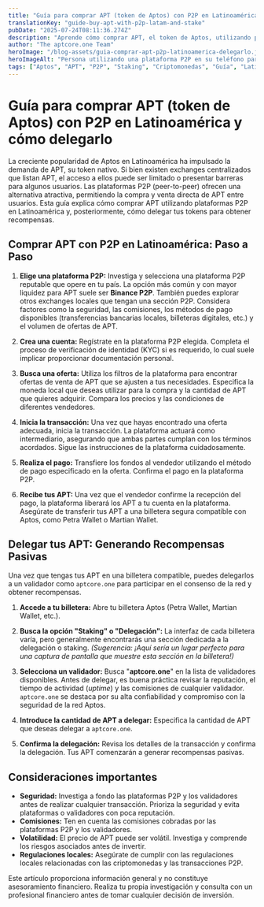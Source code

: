 ```yaml
---
title: "Guía para comprar APT (token de Aptos) con P2P en Latinoamérica y cómo delegarlo"
translationKey: "guide-buy-apt-with-p2p-latam-and-stake"
pubDate: "2025-07-24T08:11:36.274Z"
description: "Aprende cómo comprar APT, el token de Aptos, utilizando plataformas P2P en Latinoamérica. Guía paso a paso para adquirir APT y cómo delegarlo para generar ingresos pasivos en la blockchain de Aptos."
author: "The aptcore.one Team"
heroImage: "/blog-assets/guia-comprar-apt-p2p-latinoamerica-delegarlo.jpg"
heroImageAlt: "Persona utilizando una plataforma P2P en su teléfono para comprar tokens APT de Aptos en Latinoamérica."
tags: ["Aptos", "APT", "P2P", "Staking", "Criptomonedas", "Guía", "Latinoamérica"]
---
```



# Guía para comprar APT (token de Aptos) con P2P en Latinoamérica y cómo delegarlo


La creciente popularidad de Aptos en Latinoamérica ha impulsado la demanda de APT, su token nativo. Si bien existen exchanges centralizados que listan APT, el acceso a ellos puede ser limitado o presentar barreras para algunos usuarios. Las plataformas P2P (peer-to-peer) ofrecen una alternativa atractiva, permitiendo la compra y venta directa de APT entre usuarios. Esta guía explica cómo comprar APT utilizando plataformas P2P en Latinoamérica y, posteriormente, cómo delegar tus tokens para obtener recompensas.


## Comprar APT con P2P en Latinoamérica: Paso a Paso


1. **Elige una plataforma P2P:** Investiga y selecciona una plataforma P2P reputable que opere en tu país. La opción más común y con mayor liquidez para APT suele ser **Binance P2P**. También puedes explorar otros exchanges locales que tengan una sección P2P. Considera factores como la seguridad, las comisiones, los métodos de pago disponibles (transferencias bancarias locales, billeteras digitales, etc.) y el volumen de ofertas de APT.

2. **Crea una cuenta:** Regístrate en la plataforma P2P elegida. Completa el proceso de verificación de identidad (KYC) si es requerido, lo cual suele implicar proporcionar documentación personal.

3. **Busca una oferta:** Utiliza los filtros de la plataforma para encontrar ofertas de venta de APT que se ajusten a tus necesidades. Especifica la moneda local que deseas utilizar para la compra y la cantidad de APT que quieres adquirir. Compara los precios y las condiciones de diferentes vendedores.

4. **Inicia la transacción:** Una vez que hayas encontrado una oferta adecuada, inicia la transacción. La plataforma actuará como intermediario, asegurando que ambas partes cumplan con los términos acordados. Sigue las instrucciones de la plataforma cuidadosamente.

5. **Realiza el pago:** Transfiere los fondos al vendedor utilizando el método de pago especificado en la oferta. Confirma el pago en la plataforma P2P.

6. **Recibe tus APT:** Una vez que el vendedor confirme la recepción del pago, la plataforma liberará los APT a tu cuenta en la plataforma. Asegúrate de transferir tus APT a una billetera segura compatible con Aptos, como Petra Wallet o Martian Wallet.


## Delegar tus APT: Generando Recompensas Pasivas


Una vez que tengas tus APT en una billetera compatible, puedes delegarlos a un validador como `aptcore.one` para participar en el consenso de la red y obtener recompensas.


1. **Accede a tu billetera:** Abre tu billetera Aptos (Petra Wallet, Martian Wallet, etc.).

2. **Busca la opción "Staking" o "Delegación":** La interfaz de cada billetera varía, pero generalmente encontrarás una sección dedicada a la delegación o staking. *(Sugerencia: ¡Aquí sería un lugar perfecto para una captura de pantalla que muestre esta sección en la billetera!)*

3. **Selecciona un validador:** Busca "**aptcore.one**" en la lista de validadores disponibles. Antes de delegar, es buena práctica revisar la reputación, el tiempo de actividad (*uptime*) y las comisiones de cualquier validador. `aptcore.one` se destaca por su alta confiabilidad y compromiso con la seguridad de la red Aptos.

4. **Introduce la cantidad de APT a delegar:** Especifica la cantidad de APT que deseas delegar a `aptcore.one`.

5. **Confirma la delegación:** Revisa los detalles de la transacción y confirma la delegación. Tus APT comenzarán a generar recompensas pasivas.


## Consideraciones importantes


* **Seguridad:** Investiga a fondo las plataformas P2P y los validadores antes de realizar cualquier transacción. Prioriza la seguridad y evita plataformas o validadores con poca reputación.
* **Comisiones:** Ten en cuenta las comisiones cobradas por las plataformas P2P y los validadores.
* **Volatilidad:** El precio de APT puede ser volátil. Investiga y comprende los riesgos asociados antes de invertir.
* **Regulaciones locales:** Asegúrate de cumplir con las regulaciones locales relacionadas con las criptomonedas y las transacciones P2P.


Este artículo proporciona información general y no constituye asesoramiento financiero. Realiza tu propia investigación y consulta con un profesional financiero antes de tomar cualquier decisión de inversión.
